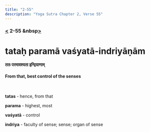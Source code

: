 ```yaml
---
title: "2-55"
description: "Yoga Sutra Chapter 2, Verse 55"
---
```


### [<](/Chapter-2/2-54/) 2-55 &nbsp[>](/Chapter-2/2-56/)

# tataḥ paramā vaśyatā-indriyāṇām

#### ततः परमावश्यता इन्द्रियाणाम्

#### From that, best control of the senses

<br />

**tatas** - hence, from that

**parama** - highest, most

**vaśyatā** - control

**indriya** - faculty of sense; sense; organ of sense

<br />
